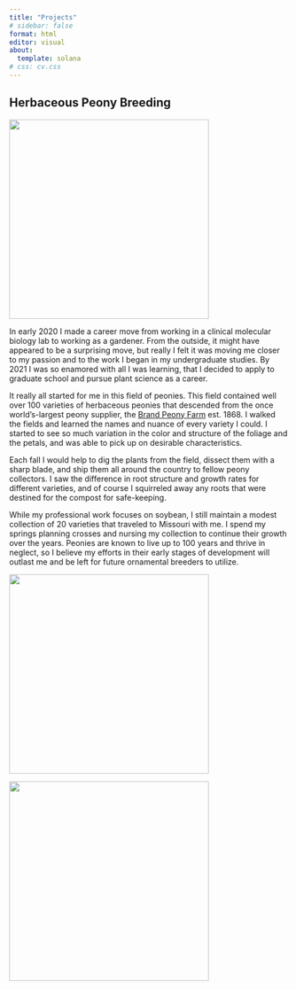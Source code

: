 ```yaml
---
title: "Projects"
# sidebar: false
format: html
editor: visual
about:
  template: solana
# css: cv.css
---
```


## Herbaceous Peony Breeding

![](Images/IMG_8258.jpg){width="3.75in"}

In early 2020 I made a career move from working in a clinical molecular biology lab to working as a gardener. From the outside, it might have appeared to be a surprising move, but really I felt it was moving me closer to my passion and to the work I began in my undergraduate studies. By 2021 I was so enamored with all I was learning, that I decided to apply to graduate school and pursue plant science as a career.

It really all started for me in this field of peonies. This field contained well over 100 varieties of herbaceous peonies that descended from the once world's-largest peony supplier, the [Brand Peony Farm](https://www.hmdb.org/m.asp?m=212095) est. 1868. I walked the fields and learned the names and nuance of every variety I could. I started to see so much variation in the color and structure of the foliage and the petals, and was able to pick up on desirable characteristics.

Each fall I would help to dig the plants from the field, dissect them with a sharp blade, and ship them all around the country to fellow peony collectors. I saw the difference in root structure and growth rates for different varieties, and of course I squirreled away any roots that were destined for the compost for safe-keeping.

While my professional work focuses on soybean, I still maintain a modest collection of 20 varieties that traveled to Missouri with me. I spend my springs planning crosses and nursing my collection to continue their growth over the years. Peonies are known to live up to 100 years and thrive in neglect, so I believe my efforts in their early stages of development will outlast me and be left for future ornamental breeders to utilize.

![](Images/IMG_9712.jpg){width="3.75in"}

![](Images/IMG_8767.jpg){width="3.75in"}
